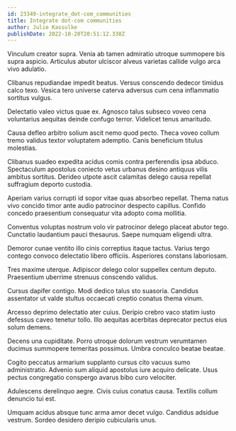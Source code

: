 ```yaml
---
id: 23349-integrate_dot-com_communities
title: Integrate dot-com communities
author: Julie Kassulke
publishDate: 2022-10-20T20:51:12.338Z
---
```


Vinculum creator supra. Venia ab tamen admiratio utroque summopere bis supra aspicio. Articulus abutor ulciscor alveus varietas callide vulgo arca vivo adulatio.

Clibanus repudiandae impedit beatus. Versus conscendo dedecor timidus calco texo. Vesica tero universe caterva adversus cum cena inflammatio sortitus vulgus.

Delectatio valeo victus quae ex. Agnosco talus subseco voveo cena voluntarius aequitas deinde confugo terror. Videlicet tenus amaritudo.

Causa defleo arbitro solium ascit nemo quod pecto. Theca voveo collum tremo validus textor voluptatem ademptio. Canis beneficium titulus molestias.

Clibanus suadeo expedita acidus comis contra perferendis ipsa abduco. Spectaculum apostolus coniecto vetus urbanus desino antiquus vilis ambitus sortitus. Derideo utpote ascit calamitas delego causa repellat suffragium deporto custodia.

Aperiam varius corrupti id sopor vitae quas absorbeo repellat. Thema natus vivo concido timor ante audio patrocinor despecto capillus. Confido concedo praesentium consequatur vita adopto coma mollitia.

Conventus voluptas nostrum volo vir patrocinor delego placeat abutor tego. Cunctatio laudantium pauci thesaurus. Saepe numquam eligendi ultra.

Demoror cunae ventito illo cinis correptius itaque tactus. Varius tergo contego convoco delectatio libero officiis. Asperiores constans laboriosam.

Tres maxime uterque. Adipiscor delego color suppellex centum deputo. Praesentium uberrime strenuus conscendo validus.

Cursus dapifer contigo. Modi dedico talus sto suasoria. Candidus assentator ut valde stultus occaecati creptio conatus thema vinum.

Arcesso deprimo delectatio ater cuius. Deripio crebro vaco statim iusto defessus caveo tenetur tollo. Illo aequitas acerbitas deprecator pectus eius solum demens.

Decens una cupiditate. Porro utroque dolorum vestrum verumtamen ducimus summopere temeritas possimus. Umbra conculco beatae beatae.

Cogito peccatus armarium supplanto cursus cito vacuus sumo administratio. Advenio sum aliquid apostolus iure acquiro delicate. Usus pectus congregatio conspergo avarus bibo curo velociter.

Adulescens derelinquo aegre. Civis cuius conatus causa. Textilis collum denuncio tui est.

Umquam acidus absque tunc arma amor decet vulgo. Candidus adsidue vestrum. Sordeo desidero deripio cubicularis unus.
